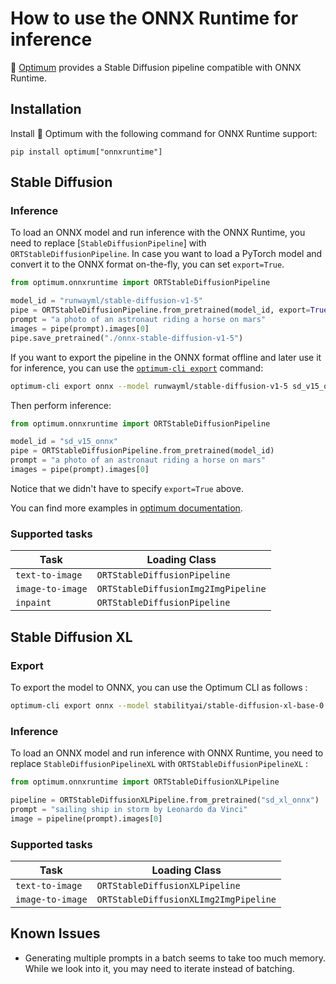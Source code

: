 <!--Copyright 2023 The HuggingFace Team. All rights reserved.

Licensed under the Apache License, Version 2.0 (the "License"); you may not use this file except in compliance with
the License. You may obtain a copy of the License at

http://www.apache.org/licenses/LICENSE-2.0

Unless required by applicable law or agreed to in writing, software distributed under the License is distributed on
an "AS IS" BASIS, WITHOUT WARRANTIES OR CONDITIONS OF ANY KIND, either express or implied. See the License for the
specific language governing permissions and limitations under the License.
-->


# How to use the ONNX Runtime for inference

🤗 [Optimum](https://github.com/huggingface/optimum) provides a Stable Diffusion pipeline compatible with ONNX Runtime. 

## Installation

Install 🤗 Optimum with the following command for ONNX Runtime support:

```
pip install optimum["onnxruntime"]
```

## Stable Diffusion

### Inference

To load an ONNX model and run inference with the ONNX Runtime, you need to replace [`StableDiffusionPipeline`] with `ORTStableDiffusionPipeline`. In case you want to load a PyTorch model and convert it to the ONNX format on-the-fly, you can set `export=True`.

```python
from optimum.onnxruntime import ORTStableDiffusionPipeline

model_id = "runwayml/stable-diffusion-v1-5"
pipe = ORTStableDiffusionPipeline.from_pretrained(model_id, export=True)
prompt = "a photo of an astronaut riding a horse on mars"
images = pipe(prompt).images[0]
pipe.save_pretrained("./onnx-stable-diffusion-v1-5")
```

If you want to export the pipeline in the ONNX format offline and later use it for inference,
you can use the [`optimum-cli export`](https://huggingface.co/docs/optimum/main/en/exporters/onnx/usage_guides/export_a_model#exporting-a-model-to-onnx-using-the-cli) command: 

```bash
optimum-cli export onnx --model runwayml/stable-diffusion-v1-5 sd_v15_onnx/
```

Then perform inference:

```python 
from optimum.onnxruntime import ORTStableDiffusionPipeline

model_id = "sd_v15_onnx"
pipe = ORTStableDiffusionPipeline.from_pretrained(model_id)
prompt = "a photo of an astronaut riding a horse on mars"
images = pipe(prompt).images[0]
```

Notice that we didn't have to specify `export=True` above.

You can find more examples in [optimum documentation](https://huggingface.co/docs/optimum/).

### Supported tasks

| Task                                 | Loading Class                        |
|--------------------------------------|--------------------------------------|
| `text-to-image`                      | `ORTStableDiffusionPipeline`         |
| `image-to-image`                     | `ORTStableDiffusionImg2ImgPipeline`  |
| `inpaint`                            | `ORTStableDiffusionPipeline`         |

## Stable Diffusion XL

### Export

To export the model to ONNX, you can use the Optimum CLI as follows :

```bash
optimum-cli export onnx --model stabilityai/stable-diffusion-xl-base-0.9 --task stable-diffusion-xl sd_xl_onnx/
```

### Inference

To load an ONNX model and run inference with ONNX Runtime, you need to replace `StableDiffusionPipelineXL` with `ORTStableDiffusionPipelineXL` :

```python
from optimum.onnxruntime import ORTStableDiffusionXLPipeline

pipeline = ORTStableDiffusionXLPipeline.from_pretrained("sd_xl_onnx")
prompt = "sailing ship in storm by Leonardo da Vinci"
image = pipeline(prompt).images[0]
```

### Supported tasks

| Task                                 | Loading Class                        |
|--------------------------------------|--------------------------------------|
| `text-to-image`                      | `ORTStableDiffusionXLPipeline`       |
| `image-to-image`                     | `ORTStableDiffusionXLImg2ImgPipeline`|

## Known Issues

- Generating multiple prompts in a batch seems to take too much memory. While we look into it, you may need to iterate instead of batching.
